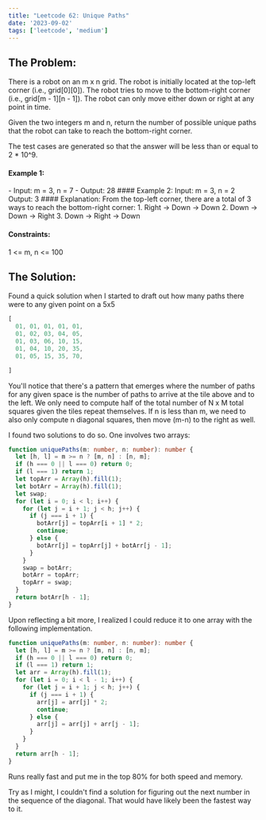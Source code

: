```yaml
---
title: "Leetcode 62: Unique Paths"
date: '2023-09-02'
tags: ['leetcode', 'medium']
---
```


## The Problem:

There is a robot on an m x n grid. The robot is initially located at the top-left corner (i.e., grid[0][0]). The robot tries to move to the bottom-right corner (i.e., grid[m - 1][n - 1]). The robot can only move either down or right at any point in time.

Given the two integers m and n, return the number of possible unique paths that the robot can take to reach the bottom-right corner.

The test cases are generated so that the answer will be less than or equal to 2 * 10\^9.

#### Example 1:
<CustomImage src="https://raw.githubusercontent.com/justindanielclark/NextJS13BlogPosts/main/images/robot_maze.png" alt="mazeimg" />
- Input: m = 3, n = 7
- Output: 28
#### Example 2:
Input: m = 3, n = 2
Output: 3
#### Explanation: From the top-left corner, there are a total of 3 ways to reach the bottom-right corner:
1. Right -> Down -> Down
2. Down -> Down -> Right
3. Down -> Right -> Down
 
#### Constraints:
1 \<= m, n \<= 100

## The Solution:
Found a quick solution when I started to draft out how many paths there were to any given point on a 5x5
```ts
[
  01, 01, 01, 01, 01,
  01, 02, 03, 04, 05,
  01, 03, 06, 10, 15,
  01, 04, 10, 20, 35,
  01, 05, 15, 35, 70,

]
```

You'll notice that there's a pattern that emerges where the number of paths for any given space is the number of paths to arrive at the tile above and to the left. We only need to compute half of the total number of N x M total squares given the tiles repeat themselves. If n is less than m, we need to also only compute n diagonal squares, then move (m-n) to the right as well.

I found two solutions to do so. One involves two arrays:

```ts
function uniquePaths(m: number, n: number): number {
  let [h, l] = m >= n ? [m, n] : [n, m];
  if (h === 0 || l === 0) return 0;
  if (l === 1) return 1;
  let topArr = Array(h).fill(1);
  let botArr = Array(h).fill(1);
  let swap;
  for (let i = 0; i < l; i++) {
    for (let j = i + 1; j < h; j++) {
      if (j === i + 1) {
        botArr[j] = topArr[i + 1] * 2;
        continue;
      } else {
        botArr[j] = topArr[j] + botArr[j - 1];
      }
    }
    swap = botArr;
    botArr = topArr;
    topArr = swap;
  }
  return botArr[h - 1];
}
```

Upon reflecting a bit more, I realized I could reduce it to one array with the following implementation.

```ts
function uniquePaths(m: number, n: number): number {
  let [h, l] = m >= n ? [m, n] : [n, m];
  if (h === 0 || l === 0) return 0;
  if (l === 1) return 1;
  let arr = Array(h).fill(1);
  for (let i = 0; i < l - 1; i++) {
    for (let j = i + 1; j < h; j++) {
      if (j === i + 1) {
        arr[j] = arr[j] * 2;
        continue;
      } else {
        arr[j] = arr[j] + arr[j - 1];
      }
    }
  }
  return arr[h - 1];
}
```

Runs really fast and put me in the top 80% for both speed and memory. 

Try as I might, I couldn't find a solution for figuring out the next number in the sequence of the diagonal. That would have likely been the fastest way to it.